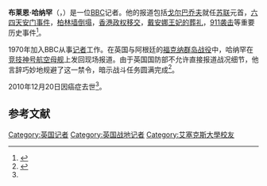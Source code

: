 '''布莱恩·哈纳罕'''（{{lang|en|Brian Hanrahan}}，{{bd|1949年|3月22日|2010年|12月20日|catIdx=Hanrahan, Brian}}）是一位[[BBC|BBC]]记者。他的报道包括[[戈尔巴乔夫|戈尔巴乔夫]]就任[[苏联|苏联]]元首，[[六四天安门事件|六四天安门事件]]，[[柏林墙倒塌|柏林墙倒塌]]，[[香港政权移交|香港政权移交]]，[[戴安娜王妃的葬礼|戴安娜王妃的葬礼]]，[[911袭击|911袭击]]等重要历史事件<ref name="欧洲中国时报">{{cite news | url=http://www.chinatimes.net/online/2010/12/1040.html | title=英国广播公司知名记者布莱恩·哈纳罕去世 | accessdate=2010-12-21 | date=Dec 21, 2010 | publisher=欧洲中国时报 | deadurl=yes | archiveurl=https://web.archive.org/web/20101223094940/http://www.chinatimes.net/online/2010/12/1040.html | archivedate=2010-12-23 }}</ref>。

1970年加入BBC从事[[记者|记者]]工作。在英国与阿根廷的[[马岛战争|福克纳群岛战役]]中，哈纳罕在[[竞技神号航空母舰|竞技神号航空母舰]]上发回现场报道。由于英国国防部不允许直接报道战况细节，他言辞巧妙地规避了这一禁令，暗示战斗任务圆满完成<ref>{{cite web|url=http://news.bbc.co.uk/1/hi/programmes/from_our_own_correspondent/6510451.stm|title=The Falkland Islands way|publisher=BBC News|date=31 March 2007|accessdate=2010-12-20}}</ref>。

2010年12月20日因癌症去世<ref name="欧洲中国时报" />。

==参考文献==
{{Reflist}}

{{Authority control}}
{{DEFAULTSORT:Hanrahan, Brian}}
[[Category:英国记者|Category:英国记者]]
[[Category:英国战地记者|Category:英国战地记者]]
[[Category:艾塞克斯大學校友|Category:艾塞克斯大學校友]]